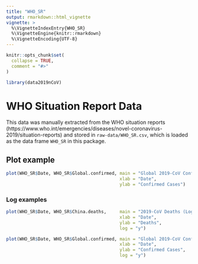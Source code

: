 ```yaml
---
title: "WHO_SR"
output: rmarkdown::html_vignette
vignette: >
  %\VignetteIndexEntry{WHO_SR}
  %\VignetteEngine{knitr::rmarkdown}
  %\VignetteEncoding{UTF-8}
---
```


```r
knitr::opts_chunk$set(
  collapse = TRUE,
  comment = "#>"
)
```

```r
library(data2019nCoV)
```

# WHO Situation Report Data

This data was manually extracted from the WHO situation reports (https://www.who.int/emergencies/diseases/novel-coronavirus-2019/situation-reports) and stored in `raw-data/WHO_SR.csv`, which is loaded as the data frame `WHO_SR` in this package.

## Plot example

```r
plot(WHO_SR$Date, WHO_SR$Global.confirmed, main = "Global 2019-CoV Confirmed Cases",
                                           xlab = "Date",
                                           ylab = "Confirmed Cases")
```

### Log examples

```r
plot(WHO_SR$Date, WHO_SR$China.deaths,     main = "2019-CoV Deaths (Logarithmic)",
                                           xlab = "Date",
                                           ylab = "Deaths",
                                           log = "y")

plot(WHO_SR$Date, WHO_SR$Global.confirmed, main = "Global 2019-CoV Confirmed Cases (Logarithmic)",
                                           xlab = "Date",
                                           ylab = "Confirmed Cases",
                                           log = "y")

```